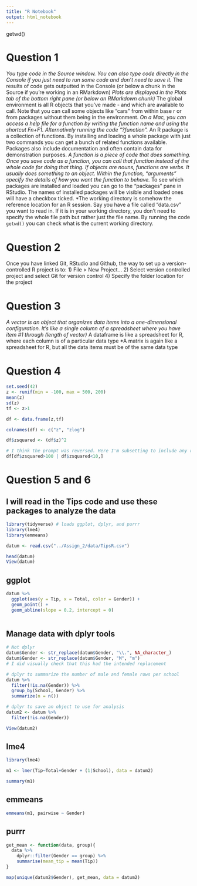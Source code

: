 ```yaml
---
title: "R Notebook"
output: html_notebook
---
```


getwd()

# Question 1
*You type code in the Source window. You can also type code directly in the Console if you just need to run some code and don't need to save it.
*The results of code gets outputted in the Console (or below a chunk in the Source if you're working in an RMarkdown)
*Plots are displayed in the Plots tab of the bottom right pane (or below an RMarkdown chunk)
*The global environment is all R objects that you've made - and which are available to call. Note that you can call some objects like "cars" from within base r or from packages without them being in the environment.
*On a Mac, you can access a help file for a function by writing the function name and using the shortcut Fn+F1. Alternatively running the code "?function".
*An R package is a collection of functions. By installing and loading a whole package with just two commands you can get a bunch of related functions available. Packages also include documentation and often contain data for demonstration purposes.
*A function is a piece of code that does something. Once you save code as a function, you can call that function instead of the whole code for doing that thing. If objects are nouns, functions are verbs. It usually does something to an object. Within the function, "arguments" specify the details of how you want the function to behave.
*To see which packages are installed and loaded you can go to the "packages" pane in RStudio. The names of installed packages will be visible and loaded ones will have a checkbox ticked.
*The working directory is somehow the reference location for an R session. Say you have a file called "data.csv" you want to read in. If it is in your working directory, you don't need to specify the whole file path but rather just the file name. By running the code `getwd()` you can check what is the current working directory.

# Question 2
Once you have linked Git, RStudio and Github, the way to set up a version-controlled R project is to:
1) File > New Project...
2) Select version controlled project and select Git for version control
4) Specify the folder location for the project


# Question 3
*A vector is an object that organizes data items into a one-dimensional configuration. It's like a single column of a spreadsheet where you have item #1 through (length of vector)
*A dataframe is like a spreadsheet for R, where each column is of a particular data type
*A matrix is again like a spreadsheet for R, but all the data items must be of the same data type

# Question 4

```r
set.seed(42)
z <- runif(min = -100, max = 500, 200)
mean(z)
sd(z)
tf <- z>1

df <- data.frame(z,tf)

colnames(df) <- c("z", "zlog")

df$zsquared <- (df$z)^2

# I think the prompt was reversed. Here I'm subsetting to include any rows where zsquared is either: below 10, or above 100
df[df$zsquared>100 | df$zsquared<10,]
```

# Question 5 and 6
## I will read in the Tips code and use these packages to analyze the data

```r
library(tidyverse) # loads ggplot, dplyr, and purrr
library(lme4)
library(emmeans)
```

```r
datum <- read.csv("../Assign_2/data/TipsR.csv")

head(datum)
View(datum)

```

## ggplot
```r
datum %>% 
  ggplot(aes(y = Tip, x = Total, color = Gender)) +
  geom_point() +
  geom_abline(slope = 0.2, intercept = 0)
  
```

## Manage data with dplyr tools

```r

# Not dplyr
datum$Gender <- str_replace(datum$Gender, "\\.", NA_character_)
datum$Gender <- str_replace(datum$Gender, "M", "m")
# I did visually check that this had the intended replacement

# dplyr to summarize the number of male and female rows per school
datum %>% 
  filter(!is.na(Gender)) %>% 
  group_by(School, Gender) %>% 
  summarize(n = n())

# dplyr to save an object to use for analysis
datum2 <- datum %>% 
  filter(!is.na(Gender))

View(datum2)
```



## lme4
```r
library(lme4)

m1 <- lmer(Tip~Total+Gender + (1|School), data = datum2)

summary(m1)
```

## emmeans

```r
emmeans(m1, pairwise ~ Gender)
```

## purrr
```r
get_mean <- function(data, group){
  data %>% 
    dplyr::filter(Gender == group) %>% 
    summarise(mean_tip = mean(Tip))
}

map(unique(datum2$Gender), get_mean, data = datum2)
```



